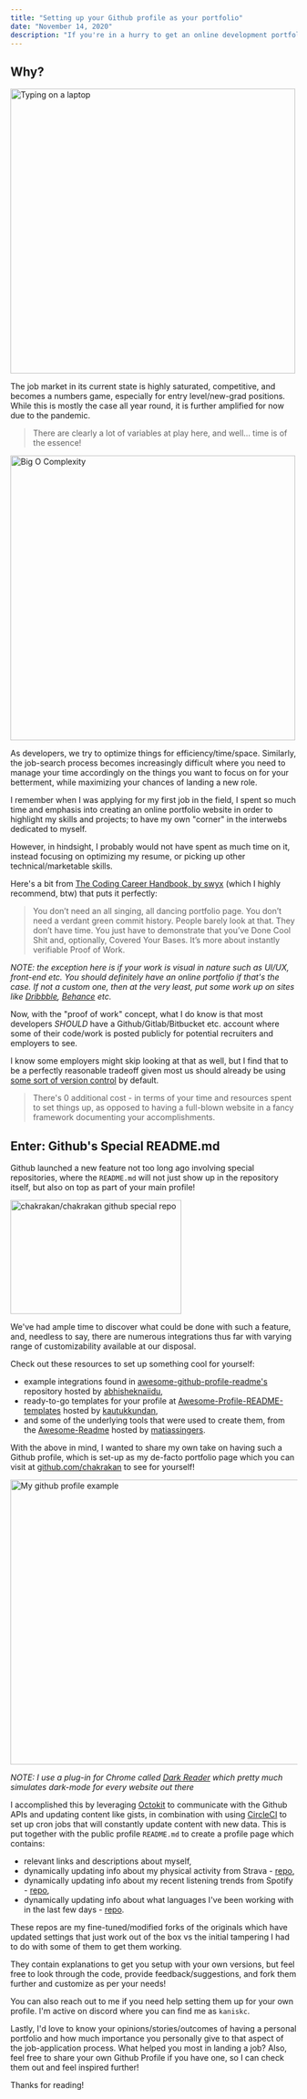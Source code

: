 ```yaml
---
title: "Setting up your Github profile as your portfolio"
date: "November 14, 2020"
description: "If you're in a hurry to get an online development portfolio setup without the hassle of building a dedicated website to highlight your projects, this is ones for you!"
---
```



## Why?

<Image
  alt="Typing on a laptop"
  class="mx-auto rounded-lg"
  width="500"
  height="500"
  loading="eager"
  src="https://images.unsplash.com/photo-1486312338219-ce68d2c6f44d?ixlib=rb-1.2.1&ixid=MnwxMjA3fDB8MHxwaG90by1wYWdlfHx8fGVufDB8fHx8&auto=format&fit=crop&w=600&q=80"
/>

The job market in its current state is highly saturated, competitive, and becomes a numbers game, especially for entry level/new-grad positions. While this is mostly the case all year round, it is further amplified for now due to the pandemic.

> There are clearly a lot of variables at play here, and well... time is of the essence!

<Image
  alt="Big O Complexity"
  class="mx-auto rounded-lg"
  width="500"
  height="500"
  loading="lazy"
  src="https://victoria.dev/blog/a-coffee-break-introduction-to-time-complexity-of-algorithms/graph.png"
/>

As developers, we try to optimize things for efficiency/time/space. Similarly, the job-search process becomes increasingly difficult where you need to manage your time accordingly on the things you want to focus on for your betterment, while maximizing your chances of landing a new role.

I remember when I was applying for my first job in the field, I spent so much time and emphasis into creating an online portfolio website in order to highlight my skills and projects; to have my own "corner" in the interwebs dedicated to myself.

However, in hindsight, I probably would not have spent as much time on it, instead focusing on optimizing my resume, or picking up other technical/marketable skills.

Here's a bit from [The Coding Career Handbook, by swyx](https://www.learninpublic.org/) (which I highly recommend, btw) that puts it perfectly:

> You don’t need an all singing, all dancing portfolio page. You don’t need a verdant green commit history. People barely look at that. They don’t have time. You just have to demonstrate that you’ve Done Cool Shit and, optionally, Covered Your Bases. It’s more about instantly verifiable Proof of Work.

_NOTE: the exception here is if your work is visual in nature such as UI/UX, front-end etc. You should definitely have an online portfolio if that's the case. If not a custom one, then at the very least, put some work up on sites like [Dribbble](https://dribbble.com/), [Behance](https://www.behance.net/) etc._

Now, with the "proof of work" concept, what I do know is that most developers _SHOULD_ have a Github/Gitlab/Bitbucket etc. account where some of their code/work is posted publicly for potential recruiters and employers to see.

I know some employers might skip looking at that as well, but I find that to be a perfectly reasonable tradeoff given most us should already be using [some sort of version control](https://www.anishathalye.com/2015/08/19/git-remote-dropbox/) by default.

> There's 0 additional cost - in terms of your time and resources spent to set things up, as opposed to having a full-blown website in a fancy framework documenting your accomplishments.

## Enter: Github's Special README.md

Github launched a new feature not too long ago involving special repositories, where the `README.md` will not just show up in the repository itself, but also on top as part of your main profile!

<Image
  alt="chakrakan/chakrakan github special repo"
  class="mx-auto rounded-lg"
  width="300"
  height="200"
  src="https://dev-to-uploads.s3.amazonaws.com/i/vwv2kjivuwwzs3mb8b55.PNG"
/>

We've had ample time to discover what could be done with such a feature, and, needless to say, there are numerous integrations thus far with varying range of customizability available at our disposal.

Check out these resources to set up something cool for yourself:

- example integrations found in [awesome-github-profile-readme's](https://github.com/abhisheknaiidu/awesome-github-profile-readme) repository hosted by [abhisheknaiidu](https://github.com/abhisheknaiidu),
- ready-to-go templates for your profile at [Awesome-Profile-README-templates](https://github.com/kautukkundan/Awesome-Profile-README-templates) hosted by [kautukkundan](https://github.com/kautukkundan),
- and some of the underlying tools that were used to create them, from the [Awesome-Readme](https://github.com/matiassingers/awesome-readme) hosted by [matiassingers](https://github.com/matiassingers).

With the above in mind, I wanted to share my own take on having such a Github profile, which is set-up as my de-facto portfolio page which you can visit at [github.com/chakrakan](github.com/chakrakan) to see for yourself!

<Image
  src="https://dev-to-uploads.s3.amazonaws.com/i/7uvn7i3jw1318i9ome8o.gif"
  class="rounded-lg"
  alt="My github profile example"
  width="700"
  height="500"
/>

_NOTE: I use a plug-in for Chrome called [Dark Reader](https://darkreader.org/) which pretty much simulates dark-mode for every website out there_

I accomplished this by leveraging [Octokit](https://developer.github.com/v3/libraries/) to communicate with the Github APIs and updating content like gists, in combination with using [CircleCI](https://circleci.com/) to set up cron jobs that will constantly update content with new data. This is put together with the public profile `README.md` to create a profile page which contains:

- relevant links and descriptions about myself,
- dynamically updating info about my physical activity from Strava - [repo](https://github.com/chakrakan/strava-box),
- dynamically updating info about my recent listening trends from Spotify - [repo](https://github.com/chakrakan/spotify-box),
- dynamically updating info about what languages I've been working with in the last few days - [repo](https://github.com/chakrakan/waka-box).

These repos are my fine-tuned/modified forks of the originals which have updated settings that just work out of the box vs the initial tampering I had to do with some of them to get them working.

They contain explanations to get you setup with your own versions, but feel free to look through the code, provide feedback/suggestions, and fork them further and customize as per your needs!

You can also reach out to me if you need help setting them up for your own profile. I'm active on discord where you can find me as `kaniskc`.

Lastly, I'd love to know your opinions/stories/outcomes of having a personal portfolio and how much importance you personally give to that aspect of the job-application process. What helped you most in landing a job? Also, feel free to share your own Github Profile if you have one, so I can check them out and feel inspired further!

Thanks for reading!
